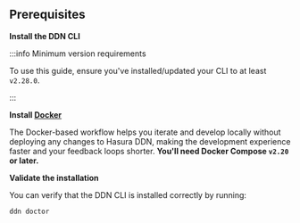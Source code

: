 
## Prerequisites

**Install the DDN CLI**

:::info Minimum version requirements

To use this guide, ensure you've installed/updated your CLI to at least `v2.28.0`.

:::

<InstallTheCli />

**Install [Docker](https://docs.docker.com/engine/install/)**

The Docker-based workflow helps you iterate and develop locally without deploying any changes to Hasura DDN, making the
development experience faster and your feedback loops shorter. **You'll need Docker Compose `v2.20` or later.**

**Validate the installation**

You can verify that the DDN CLI is installed correctly by running:

```ddn
ddn doctor
```
